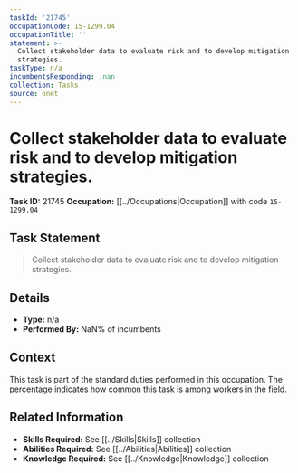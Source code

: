 ```yaml
---
taskId: '21745'
occupationCode: 15-1299.04
occupationTitle: ''
statement: >-
  Collect stakeholder data to evaluate risk and to develop mitigation
  strategies.
taskType: n/a
incumbentsResponding: .nan
collection: Tasks
source: onet
---
```

# Collect stakeholder data to evaluate risk and to develop mitigation strategies.

**Task ID:** 21745
**Occupation:** [[../Occupations|Occupation]] with code `15-1299.04`

## Task Statement

> Collect stakeholder data to evaluate risk and to develop mitigation strategies.

## Details

- **Type:** n/a
- **Performed By:** NaN% of incumbents

## Context

This task is part of the standard duties performed in this occupation. The percentage indicates how common this task is among workers in the field.

## Related Information

- **Skills Required:** See [[../Skills|Skills]] collection
- **Abilities Required:** See [[../Abilities|Abilities]] collection
- **Knowledge Required:** See [[../Knowledge|Knowledge]] collection
